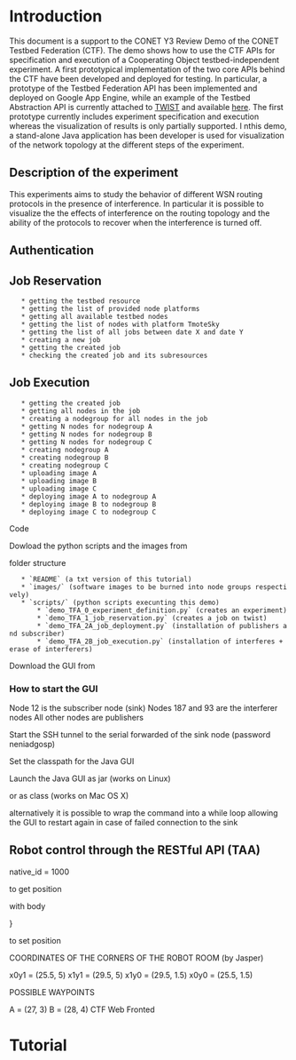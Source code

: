 =Introduction=

This document is a support to the CONET Y3 Review Demo of the CONET Testbed Federation (CTF). The demo shows how to use the CTF APIs for specification and execution of a Cooperating Object testbed-independent experiment. A first prototypical implementation of the two core APIs behind the CTF have been developed and deployed for testing. In particular, a prototype of the Testbed Federation API has been implemented and deployed on Google App Engine, while an example of the Testbed Abstraction API is currently attached to [https://www.tkn.tu-berlin.de:8000 TWIST] and available [https://www.tkn.tu-berlin.de:8001 here]. The first prototype currently includes experiment specification and execution whereas the visualization of results is only partially supported. I nthis demo, a stand-alone Java application has been developer is used for visualization of the network topology at the different steps of the experiment.

==Description of the experiment==

This experiments aims to study the behavior of different WSN routing protocols in the presence of interference. In particular it is possible to visualize the the effects of interference on the routing topology and the ability of the protocols to recover when the interference is turned off.



==Authentication==

==Job Reservation==

    * getting the testbed resource
    * getting the list of provided node platforms
    * getting all available testbed nodes
    * getting the list of nodes with platform TmoteSky
    * getting the list of all jobs between date X and date Y
    * creating a new job
    * getting the created job
    * checking the created job and its subresources

==Job Execution==

    * getting the created job
    * getting all nodes in the job
    * creating a nodegroup for all nodes in the job
    * getting N nodes for nodegroup A
    * getting N nodes for nodegroup B
    * getting N nodes for nodegroup C
    * creating nodegroup A
    * creating nodegroup B
    * creating nodegroup C
    * uploading image A
    * uploading image B
    * uploading image C
    * deploying image A to nodegroup A
    * deploying image B to nodegroup B
    * deploying image C to nodegroup C
 
Code

Dowload the python scripts and the images from

{{{https://svn.tkn.tu-berlin.de/svn/conet-testbed-federation/y3_demo/}}}

folder structure
    * `README` (a txt version of this tutorial)
    * `images/` (software images to be burned into node groups respectively)
    * `scripts/` (python scripts execunting this demo)
        * `demo_TFA_0_experiment_definition.py` (creates an experiment)
        * `demo_TFA_1_job_reservation.py` (creates a job on twist)
        * `demo_TFA_2A_job_deployment.py` (installation of publishers and subscriber)
        * `demo_TFA_2B_job_execution.py` (installation of interferes + erase of interferers)

Download the GUI from

{{{https://svn.tkn.tu-berlin.de/svn/tub-t2-contrib/trunk/apps/CONETDemo/gui}}}

===How to start the GUI===

Node 12 is the subscriber node (sink)
Nodes 187 and 93 are the interferer nodes
All other nodes are publishers

Start the SSH tunnel to the serial forwarded of the sink node (password neniadgosp)

{{{ssh -nNxTL 9012:localhost:9012 twistextern@www.twist.tu-berlin.de}}}

Set the classpath for the Java GUI

{{{CLASSPATH=/absolute/path/to/TinyCOPS_GUI.jar}}}

Launch the Java GUI as jar (works on Linux)

{{{java -jar TinyCOPS_GUI.jar}}}

or as class (works on Mac OS X)

{{{java net.tinyos.surge.MainClass sf@localhost:9012 12 NONE NONE NONE 187 93}}}

alternatively it is possible to wrap the command into a while loop allowing the GUI to restart again in case of failed connection to the sink

{{{while [ 1 ]; do java net.tinyos.surge.MainClass sf@localhost:9012 12 NONE NONE NONE 187 93; sleep 1; done}}}

==Robot control through the RESTful API (TAA)==

native_id = 1000

{{{GET https://www.twist.tu-berlin.de:8001/nodes/4dd1ba50}}}

to get position

{{{PATCH https://www.twist.tu-berlin.de:8001/nodes/4dd1ba50}}}

with body

{{{ {
    "location_x" : 1.0,
    "location_y" : 1.0,
    "location_z" : 1.0
}}} }

to set position

COORDINATES OF THE CORNERS OF THE ROBOT ROOM (by Jasper)

x0y1 = (25.5, 5)
x1y1 = (29.5, 5)
x1y0 = (29.5, 1.5)
x0y0 = (25.5, 1.5)

POSSIBLE WAYPOINTS

A = (27, 3)
B = (28, 4)
CTF Web Fronted

{{{~/Downloads/appengine-java-sdk-1.5.1/bin/appcfg.sh --enable_jar_splitting update war}}}


=Tutorial=

